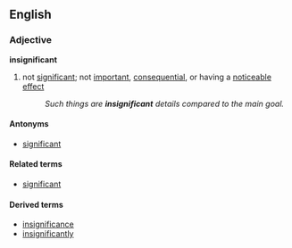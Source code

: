 ==English==
===Adjective===
'''insignificant'''

#not [[significant]]; not [[important]], [[consequential]], or having a [[noticeable]] [[effect]]
#:''Such things are '''insignificant''' details compared to the main goal.''

====Antonyms====
*[[significant]]

====Related terms====
*[[significant]]

====Derived terms====
*[[insignificance]]
*[[insignificantly]]